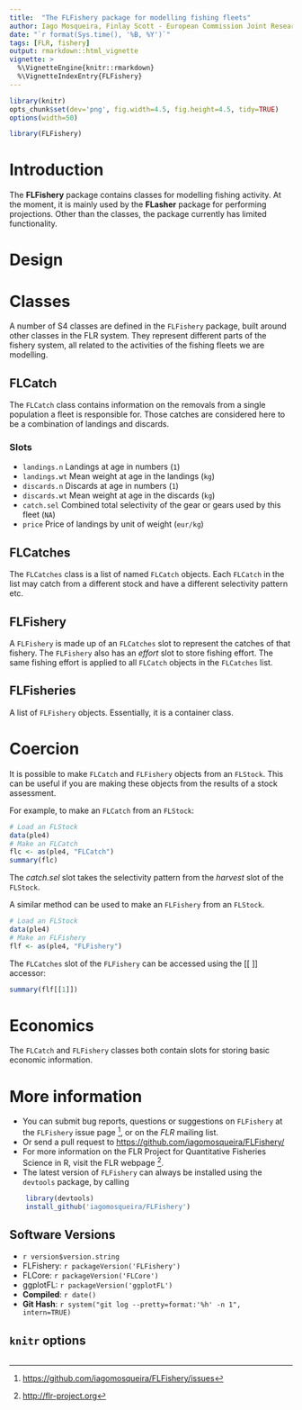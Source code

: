 ```yaml
---
title:  "The FLFishery package for modelling fishing fleets"
author: Iago Mosqueira, Finlay Scott - European Commission Joint Research Center
date: "`r format(Sys.time(), '%B, %Y')`"
tags: [FLR, fishery]
output: rmarkdown::html_vignette
vignette: >
  %\VignetteEngine{knitr::rmarkdown}
  %\VignetteIndexEntry{FLFishery}
---
```


```r
library(knitr)
opts_chunk$set(dev='png', fig.width=4.5, fig.height=4.5, tidy=TRUE)
options(width=50)
```

```r
library(FLFishery)
```

# Introduction

The __FLFishery__ package contains classes for modelling fishing activity.
At the moment, it is mainly used by the __FLasher__ package for performing projections.
Other than the classes, the package currently has limited functionality.

# Design

# Classes

A number of S4 classes are defined in the `FLFishery` package, built around other classes in the FLR system. They represent different parts of the fishery system, all related to the activities of the fishing fleets we are modelling.

## FLCatch

The `FLCatch` class contains information on the removals from a single population a fleet is responsible for. Those catches are considered here to be a combination of landings and discards.

### Slots

- `landings.n` Landings at age in numbers (`1`)
- `landings.wt` Mean weight at age in the landings (`kg`)
- `discards.n` Discards at age in numbers (`1`)
- `discards.wt` Mean weight at age in the discards (`kg`)
- `catch.sel` Combined total selectivity of the gear or gears used by this fleet (`NA`)
- `price` Price of landings by unit of weight (`eur/kg`)

## FLCatches

The `FLCatches` class is a list of named `FLCatch` objects.
Each `FLCatch` in the list may catch from a different stock and have a different selectivity pattern etc.

## FLFishery

A `FLFishery` is made up of an `FLCatches` slot to represent the catches of that fishery.
The `FLFishery` also has an *effort* slot to store fishing effort. The same fishing effort is applied to all `FLCatch` objects in the `FLCatches` list.

## FLFisheries

A list of `FLFishery` objects. Essentially, it is a container class.

# Coercion

It is possible to make `FLCatch` and `FLFishery` objects from an `FLStock`.
This can be useful if you are making these objects from the results of a stock assessment.

For example, to make an `FLCatch` from an `FLStock`:

```r
# Load an FLStock
data(ple4)
# Make an FLCatch
flc <- as(ple4, "FLCatch")
summary(flc)
```

The *catch.sel* slot takes the selectivity pattern from the *harvest* slot of the `FLStock`.

A similar method can be used to make an `FLFishery` from an `FLStock`.

```r
# Load an FLStock
data(ple4)
# Make an FLFishery
flf <- as(ple4, "FLFishery")
```

The `FLCatches` slot of the `FLFishery` can be accessed using the [[ ]] accessor:

```r
summary(flf[[1]])
```

# Economics

The `FLCatch` and `FLFishery` classes both contain slots for storing basic economic information.

# More information

* You can submit bug reports, questions or suggestions on `FLFishery` at the `FLFishery` issue page ^[<https://github.com/iagomosqueira/FLFishery/issues>], or on the *FLR* mailing list.
* Or send a pull request to <https://github.com/iagomosqueira/FLFishery/>
* For more information on the FLR Project for Quantitative Fisheries Science in R, visit the FLR webpage ^[<http://flr-project.org>].
* The latest version of `FLFishery` can always be installed using the `devtools` package, by calling
```r
	library(devtools)
	install_github('iagomosqueira/FLFishery')
```

## Software Versions

* `r version$version.string`
* FLFishery: `r packageVersion('FLFishery')`
* FLCore: `r packageVersion('FLCore')`
* ggplotFL: `r packageVersion('ggplotFL')`
* **Compiled**: `r date()`
* **Git Hash**: `r system("git log --pretty=format:'%h' -n 1", intern=TRUE)`

## `knitr` options

```r
```
